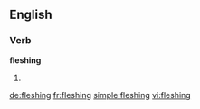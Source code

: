 ==English==

===Verb===
'''fleshing'''

# {{present participle of|[[flesh]]}}

[[de:fleshing]]
[[fr:fleshing]]
[[simple:fleshing]]
[[vi:fleshing]]